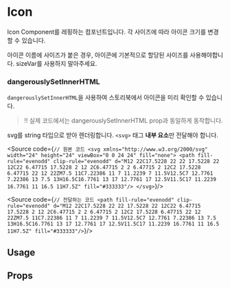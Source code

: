 
<Meta of={IconStories} />

# Icon

Icon Component를 레핑하는 컴포넌트입니다. 각 사이즈에 따라 아이콘 크기를 변경할 수 있습니다.

아이콘 이름에 사이즈가 붙은 경우, 아이콘에 기본적으로 할당된 사이즈를 사용해야합니다.
sizeVar를 사용하지 말아주세요.



### dangerouslySetInnerHTML

`dangerouslySetInnerHTML`을 사용하여 스토리북에서 아이콘을 미리 확인할 수 있습니다.

> ‼️ 실제 코드에서는 dangerouslySetInnerHTML prop과 동일하게 동작합니다.

svg를 string 타입으로 받아 렌더링합니다. `<svg>` 태그 **내부 요소**만 전달해야 합니다.

<Source code={`// 원본 코드
<svg xmlns="http://www.w3.org/2000/svg" width="24" height="24" viewBox="0 0 24 24" fill="none">
  <path fill-rule="evenodd" clip-rule="evenodd" d="M12 22C17.5228 22 22 17.5228 22 12C22 6.47715 17.5228 2 12 2C6.47715 2 2 6.47715 2 12C2 17.5228 6.47715 22 12 22ZM7.5 11C7.22386 11 7 11.2239 7 11.5V12.5C7 12.7761 7.22386 13 7.5 13H16.5C16.7761 13 17 12.7761 17 12.5V11.5C17 11.2239 16.7761 11 16.5 11H7.5Z" fill="#333333"/>
</svg>`}/>

<Source code={`// 전달하는 코드
<path fill-rule="evenodd" clip-rule="evenodd" d="M12 22C17.5228 22 22 17.5228 22 12C22 6.47715 17.5228 2 12 2C6.47715 2 2 6.47715 2 12C2 17.5228 6.47715 22 12 22ZM7.5 11C7.22386 11 7 11.2239 7 11.5V12.5C7 12.7761 7.22386 13 7.5 13H16.5C16.7761 13 17 12.7761 17 12.5V11.5C17 11.2239 16.7761 11 16.5 11H7.5Z" fill="#333333"/>`}/>

## Usage
<Canvas of={IconStories.Playground} />

## Props
<Controls of={IconStories.Playground} />


